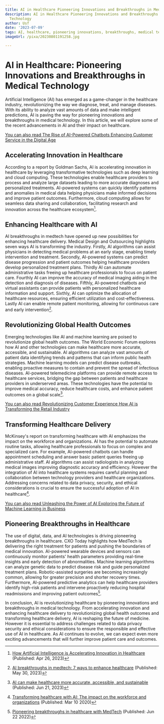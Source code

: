 ```yaml
---
title: AI in Healthcare Pioneering Innovations and Breakthroughs in Medical Technology
description: AI in Healthcare Pioneering Innovations and Breakthroughs in Medical
  Technology
author: Usf
date: '2023-07-09'
tags: AI, healthcare, pioneering innovations, breakthroughs, medical technology
imageUrl: /pixa/20230801191258.jpg

---
```

# AI in Healthcare: Pioneering Innovations and Breakthroughs in Medical Technology

Artificial Intelligence (AI) has emerged as a game-changer in the healthcare industry, revolutionizing the way we diagnose, treat, and  manage diseases. With its ability  to analyze vast amounts of data and make intelligent predictions, AI is  paving the way for pioneering innovations and  breakthroughs in medical technology.  In  this article, we will explore  some of the recent advancements  in AI and their impact on healthcare.

[You can also  read The Rise  of AI-Powered Chatbots Enhancing Customer  Service in the Digital Age](The%20Rise%20of%20AI-Powered%20Chatbots%20Enhancing%20Customer%20Service%20in%20the%20Digital%20Age)


## Accelerating Innovation in Healthcare

According to a report  by Goldman Sachs,  AI is accelerating innovation in  healthcare by leveraging transformative technologies such as  deep learning and cloud computing. These technologies enable healthcare providers to  process and analyze large datasets leading to more accurate diagnoses  and  personalized treatments. AI-powered systems can quickly identify patterns and anomalies in medical data helping physicians make  informed decisions and improve patient outcomes. Furthermore, cloud computing allows for seamless  data sharing and collaboration, facilitating research and innovation across the healthcare ecosystem[^1].

## Enhancing Healthcare with AI

AI breakthroughs  in medtech have  opened up new  possibilities for enhancing healthcare delivery. Medical Design and  Outsourcing highlights seven ways AI is transforming the industry. Firstly, AI algorithms can assist physicians in detecting  medical problems at an early stage, enabling timely intervention and treatment. Secondly, AI-powered systems can predict disease progression and patient outcomes helping healthcare providers develop personalized  treatment plans. Thirdly AI  can  automate administrative tasks freeing up healthcare professionals to focus on patient care. Fourthly AI can improve the accuracy of medical imaging aiding in the detection and diagnosis of diseases.  Fifthly, AI-powered chatbots and virtual assistants can provide patients with  personalized healthcare  information  and support. Sixthly, AI can optimize the allocation of  healthcare resources, ensuring efficient  utilization and cost-effectiveness. Lastly AI can enable  remote patient monitoring, allowing for continuous care and early intervention[^2].

## Revolutionizing Global Health Outcomes

Emerging technologies like AI and machine learning are poised to revolutionize global health outcomes. The World Economic Forum explores how AI and other technologies  can make healthcare more  accurate, accessible, and sustainable. AI algorithms can analyze vast amounts of patient data identifying trends and  patterns that can inform  public  health strategies. Machine  learning models can predict disease outbreaks, enabling proactive  measures to contain and prevent the spread of infectious diseases. AI-powered telemedicine platforms can provide remote access to healthcare services, bridging the gap between patients and healthcare providers  in underserved areas. These technologies have the  potential to improve medical accuracy, reduce healthcare costs, and enhance patient outcomes on a global scale[^3].

[You can  also read Revolutionizing Customer Experience How AI is Transforming the Retail Industry](Revolutionizing%20Customer%20Experience%20How%20AI%20is%20Transforming%20the%20Retail%20Industry)


## Transforming Healthcare  Delivery

McKinsey's report on  transforming healthcare with  AI emphasizes the impact on the workforce and  organizations. AI has the potential to automate routine tasks, allowing healthcare professionals to focus on complex and specialized care. For example, AI-powered chatbots  can handle appointment  scheduling  and answer basic patient queries freeing up  administrative staff. AI algorithms can assist radiologists in analyzing medical images improving diagnostic accuracy and  efficiency. However the integration of AI into healthcare systems requires careful planning  and collaboration between technology providers and healthcare organizations. Addressing concerns related to data privacy, security, and ethical considerations is crucial to ensure  the successful adoption of AI in healthcare[^4].

[You can also read Unleashing the Power of AI Exploring the  Future of Machine Learning in Business](Unleashing%20the%20Power%20of%20AI%20Exploring%20the%20Future%20of%20Machine%20Learning%20in%20Business)


## Pioneering Breakthroughs  in Healthcare

The use of digital,  data, and AI technologies is driving pioneering breakthroughs in healthcare. CXO Today highlights how MedTech is delivering the right treatment for patients and pushing the boundaries of  medical innovation. AI-powered wearable devices and  sensors can continuously monitor patients' health parameters providing real-time insights and early detection of abnormalities. Machine learning algorithms can analyze genetic data to  predict disease risk and guide personalized treatment plans. Robotic-assisted surgeries are becoming increasingly common, allowing for greater precision and shorter recovery  times. Furthermore, AI-powered predictive  analytics  can help healthcare providers identify high-risk patients and intervene proactively reducing hospital readmissions  and improving patient outcomes[^5].

In conclusion, AI is revolutionizing healthcare  by pioneering innovations  and breakthroughs  in medical technology. From accelerating innovation and enhancing healthcare delivery to revolutionizing global health outcomes  and transforming healthcare delivery, AI is reshaping the future of medicine. However it is essential to address  challenges related to data privacy security  and ethical considerations to ensure the responsible  and effective  use of AI in healthcare. As AI continues to evolve, we can expect even  more exciting advancements that will further  improve patient care and  outcomes.

[^1]:  [How Artificial Intelligence is Accelerating Innovation in Healthcare](https://www.goldmansachs.com/intelligence/pages/how-artificial-intelligence-is-accelerating-innovation-in-healthcare.html)  (Published: Apr 26, 2023)
[^2]: [AI breakthroughs in medtech: 7 ways to enhance healthcare](https://www.medicaldesignandoutsourcing.com/ai-artificial-intelligence-breakthroughs-medtech-enhance-healthcare/) (Published: May 30, 2023)
[^3]: [AI can make healthcare more accurate, accessible, and sustainable](https://www.weforum.org/agenda/2023/06/emerging-tech-like-ai-are-poised-to-make-healthcare-more-accurate-accessible-and-sustainable/) (Published: Jun 21, 2023)
[^4]: [Transforming  healthcare with AI: The impact on the workforce and organizations](https://www.mckinsey.com/industries/healthcare/our-insights/transforming-healthcare-with-ai) (Published: Mar 10 2020)
[^5]: [Pioneering breakthroughs in healthcare  with MedTech](https://www.cxotoday.com/interviews/pioneering-breakthroughs-in-healthcare-with-medtech/) (Published: Jun 22 2022)